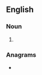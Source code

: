 ==English==

===Noun===
{{en-noun}}

# {{lb|en|transport}} {{initialism of|[[automatic]]/[[automated]] [[fare]] [[collection]] [[system]]|lang=en}}

===Anagrams===
* {{anagrams|en|a=acfs|CAFs|CFAs|FACs|SCAF|cafs|facs}}
